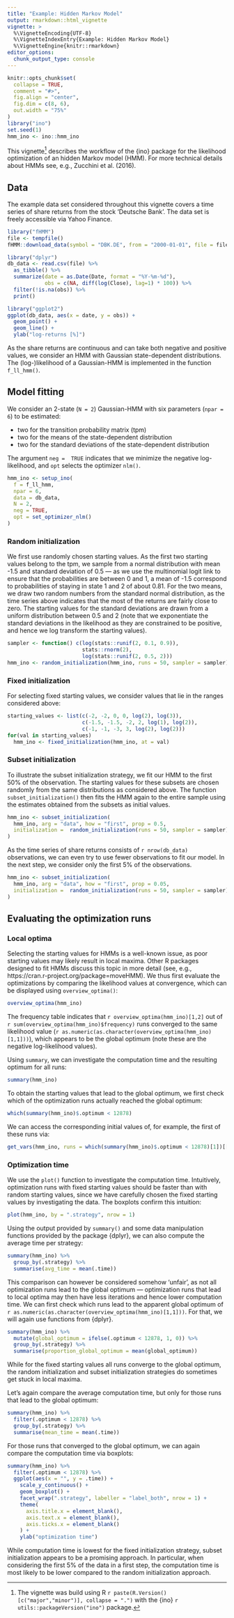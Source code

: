 ```yaml
---
title: "Example: Hidden Markov Model"
output: rmarkdown::html_vignette
vignette: >
  %\VignetteEncoding{UTF-8}
  %\VignetteIndexEntry{Example: Hidden Markov Model}
  %\VignetteEngine{knitr::rmarkdown}
editor_options: 
  chunk_output_type: console
---
```


```r
knitr::opts_chunk$set(
  collapse = TRUE,
  comment = "#>",
  fig.align = "center",
  fig.dim = c(8, 6), 
  out.width = "75%"
)
library("ino")
set.seed(1)
hmm_ino <- ino::hmm_ino
```

This vignette^[The vignette was build using R `r paste(R.Version()[c("major","minor")], collapse = ".")` with the {ino} `r utils::packageVersion("ino")` package.] describes the workflow of the {ino} package for the likelihood optimization of an hidden Markov model (HMM). For more technical details about HMMs see, e.g.,  Zucchini et al. (2016).

## Data

The example data set considered throughout this vignette covers a time series of share returns from the stock 'Deutsche Bank'. The data set is freely accessible via Yahoo Finance. 

```r
library("fHMM")
file <- tempfile()
fHMM::download_data(symbol = "DBK.DE", from = "2000-01-01", file = file)
```

```r
library("dplyr")
db_data <- read.csv(file) %>%
  as_tibble() %>%
  summarize(date = as.Date(Date, format = "%Y-%m-%d"),
            obs = c(NA, diff(log(Close), lag=1) * 100)) %>%
  filter(!is.na(obs)) %>%
  print()
```

```r
library("ggplot2")
ggplot(db_data, aes(x = date, y = obs)) +
  geom_point() +
  geom_line() +
  ylab("log-returns [%]")
```

As the share returns are continuous and can take both negative and positive values, we consider an HMM with Gaussian state-dependent distributions. The (log-)likelihood of a Gaussian-HMM is implemented in the function `f_ll_hmm()`.

## Model fitting

We consider an 2-state (`N = 2`) Gaussian-HMM with six parameters (`npar = 6`) to be estimated:

- two for the transition probability matrix (tpm)
- two for the means of the state-dependent distribution
- two for the standard deviations of the state-dependent distribution

The argument `neg =  TRUE` indicates that we minimize the negative log-likelihood, and `opt` selects the optimizer `nlm()`.  

```r
hmm_ino <- setup_ino(
  f = f_ll_hmm,
  npar = 6,
  data = db_data,
  N = 2,
  neg = TRUE,
  opt = set_optimizer_nlm()
)
```

### Random initialization

We first use randomly chosen starting values. As the first two starting values belong to the tpm, we sample from a normal distribution with mean -1.5 and standard deviation of 0.5 --- as we use the multinomial logit link to ensure that the probabilities are between 0 and 1, a mean of -1.5 correspond to probabilities of staying in state 1 and 2 of about 0.81. For the two means, we draw two random numbers from the standard normal distribution, as the time series above indicates that the most of the returns are fairly close to zero. The starting values for the standard deviations are drawn from a uniform distribution between 0.5 and 2 (note that we exponentiate the standard deviations in the likelihood as they are constrained to be positive, and hence we log transform the starting values).

```r
sampler <- function() c(log(stats::runif(2, 0.1, 0.9)),
                        stats::rnorm(2),
                        log(stats::runif(2, 0.5, 2)))
hmm_ino <- random_initialization(hmm_ino, runs = 50, sampler = sampler)
```


### Fixed initialization

For selecting fixed starting values, we consider values that lie in the ranges considered above:

```r
starting_values <- list(c(-2, -2, 0, 0, log(2), log(3)), 
                        c(-1.5, -1.5, -2, 2, log(1), log(2)),
                        c(-1, -1, -3, 3, log(2), log(2)))
for(val in starting_values)
  hmm_ino <- fixed_initialization(hmm_ino, at = val)
```

### Subset initialization

To illustrate the subset initialization strategy, we fit our HMM to the first 50\% of the observation. The starting values for these subsets are chosen randomly from the same distributions as considered above. The function `subset_initialization()` then fits the HMM again to the entire sample using the estimates obtained from the subsets as initial values.

```r
hmm_ino <- subset_initialization(
  hmm_ino, arg = "data", how = "first", prop = 0.5,
  initialization =  random_initialization(runs = 50, sampler = sampler)
)
```

As the time series of share returns consists of `r nrow(db_data)` observations, we can even try to use fewer observations to fit our model. In the next step, we consider only the first 5% of the observations.


```r
hmm_ino <- subset_initialization(
  hmm_ino, arg = "data", how = "first", prop = 0.05,
  initialization =  random_initialization(runs = 50, sampler = sampler)
)
```

## Evaluating the optimization runs

### Local optima

Selecting the starting values for HMMs is a well-known issue, as poor starting values may likely result in local maxima. Other R packages designed to fit HMMs discuss this topic in more detail (see, e.g., https://cran.r-project.org/package=moveHMM). We thus first evaluate the optimizations by comparing the likelihood values at convergence, which can be displayed using `overview_optima()`:

```r
overview_optima(hmm_ino)
```

The frequency table indicates that `r overview_optima(hmm_ino)[1,2]` out of `r sum(overview_optima(hmm_ino)$frequency)` runs converged to the same likelihood value (`r as.numeric(as.character(overview_optima(hmm_ino)[1,1]))`), which appears to be the global optimum (note these are the negative log-likelihood values).  

Using `summary`, we can investigate the computation time and the resulting optimum for all runs:

```r
summary(hmm_ino)
```

To obtain the starting values that lead to the global optimum, we first check which of the optimization runs actually reached the global optimum:

```r
which(summary(hmm_ino)$.optimum < 12878)
```

We can access the corresponding initial values of, for example, the first of these runs via:

```r
get_vars(hmm_ino, runs = which(summary(hmm_ino)$.optimum < 12878)[1])[[1]]$.init
```


### Optimization time

We use the `plot()` function to investigate the computation time. Intuitively, optimization runs with fixed starting values should be faster than with random starting values, since we have carefully chosen the fixed starting values by investigating the data. The boxplots confirm this intuition: 

```r
plot(hmm_ino, by = ".strategy", nrow = 1)
```

Using the output provided by `summary()` and some data manipulation functions provided by the package {dplyr}, we can also compute the average time per strategy:

```r
summary(hmm_ino) %>% 
  group_by(.strategy) %>% 
  summarise(avg_time = mean(.time))
```

This comparison can however be considered somehow 'unfair', as not all optimization runs lead to the global optimum --- optimization runs that lead to local optima may then have less iterations and hence lower computation time. We can first check which runs lead to the apparent global optimum of `r as.numeric(as.character(overview_optima(hmm_ino)[1,1]))`. For that, we will again use functions from {dplyr}.

```r
summary(hmm_ino) %>% 
  mutate(global_optimum = ifelse(.optimum < 12878, 1, 0)) %>% 
  group_by(.strategy) %>% 
  summarise(proportion_global_optimum = mean(global_optimum))
```

While for the fixed starting values all runs converge to the global optimum, the random initialization and subset initialization strategies do sometimes get stuck in local maxima.

Let's again compare the average computation time, but only for those runs that lead to the global optimum:

```r
summary(hmm_ino) %>% 
  filter(.optimum < 12878) %>% 
  group_by(.strategy) %>% 
  summarise(mean_time = mean(.time))
```

For those runs that converged to the global optimum, we can again compare the computation time via boxplots:

```r
summary(hmm_ino) %>% 
  filter(.optimum < 12878) %>% 
  ggplot(aes(x = "", y = .time)) +
    scale_y_continuous() +
    geom_boxplot() +
    facet_wrap(".strategy", labeller = "label_both", nrow = 1) +
    theme(
      axis.title.x = element_blank(),
      axis.text.x = element_blank(),
      axis.ticks.x = element_blank()
    ) +
    ylab("optimization time")
```

While computation time is lowest for the fixed initialization strategy, subset initialization appears to be a promising approach. In particular, when considering the first 5% of the data in a first step, the computation time is most likely to be lower compared to the random initialization approach.


